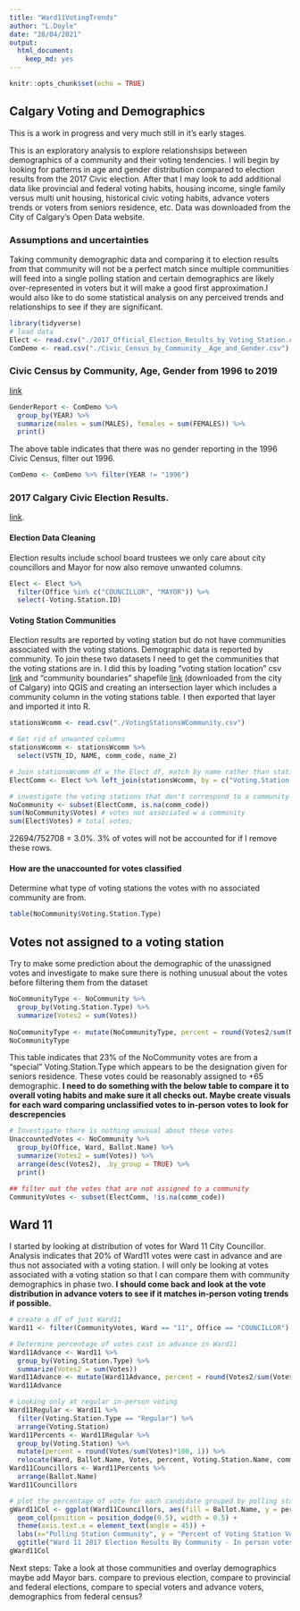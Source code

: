 ```yaml
---
title: "Ward11VotingTrends"
author: "L.Doyle"
date: "28/04/2021"
output: 
  html_document: 
    keep_md: yes
---
```


```r
knitr::opts_chunk$set(echo = TRUE)
```

## Calgary Voting and Demographics  
This is a work in progress and very much still in it's early stages.  

This is an exploratory analysis to explore relationshsips between demographics of a community and their voting tendencies.  I will begin by looking for patterns in age and gender distribution compared to election results from the 2017 Civic election.  After that I may look to add additional data like provincial and federal voting habits, housing income, single family versus multi unit housing, historical civic voting habits, advance voters trends or voters from seniors residence, etc.  Data was downloaded from the City of Calgary's Open Data website. 

### Assumptions and uncertainties
Taking community demographic data and comparing it to election results from that community will not be a perfect match since multiple communities will feed into a single polling station and certain demographics are likely over-represented in voters but it will make a good first approximation.I would also like to do some statistical analysis on any perceived trends and relationships to see if they are significant.

```r
library(tidyverse)
# load data
Elect <- read.csv("./2017_Official_Election_Results_by_Voting_Station.csv")
ComDemo <- read.csv("./Civic_Census_by_Community__Age_and_Gender.csv")
```

### Civic Census by Community, Age, Gender from 1996 to 2019  
[link](https://data.calgary.ca/Demographics/Civic-Census-by-Community-Age-and-Gender/vsk6-ghca)
```r
GenderReport <- ComDemo %>%
  group_by(YEAR) %>%
  summarize(males = sum(MALES), females = sum(FEMALES)) %>%
  print()
```

The above table indicates that there was no gender reporting in the 1996 Civic Census, filter out 1996.

```r
ComDemo <- ComDemo %>% filter(YEAR != "1996")
```

### 2017 Calgary Civic Election Results.  
[link](https://data.calgary.ca/Government/2017-Official-Election-Results-by-Voting-Station/atsy-3a4w).  

#### Election Data Cleaning  
Election results include school board trustees we only care about city councillors and Mayor for now also remove unwanted columns.
```r
Elect <- Elect %>% 
  filter(Office %in% c("COUNCILLOR", "MAYOR")) %>%
  select(-Voting.Station.ID)
```

#### Voting Station Communities  
Election results are reported by voting station but do not have communities associated with the voting stations.  Demographic data is reported by community. To join these two datasets I need to get the communities that the voting stations are in. I did this by loading "voting station location" csv [link](https://data.calgary.ca/Government/Voting-Stations-Effective-October-16-2017-/ps5q-maip) and "community boundaries" shapefile [link](https://data.calgary.ca/Base-Maps/Community-Boundaries/surr-xmvs) (downloaded from the city of Calgary) into QGIS and creating an intersection layer which includes a community column in the voting stations table. I then exported that layer and imported it into R. 
```r
stationsWcomm <- read.csv("./VotingStationsWCommunity.csv")

# Get rid of unwanted columns
stationsWcomm <- stationsWcomm %>%
  select(VSTN_ID, NAME, comm_code, name_2)

# Join stationsWcomm df w the Elect df, match by name rather than stationID as some stations have multiple ID
ElectComm <- Elect %>% left_join(stationsWcomm, by = c("Voting.Station.Name" = "NAME"))

# investigate the voting stations that don't correspond to a community & how many votes are associated w them
NoCommunity <- subset(ElectComm, is.na(comm_code))
sum(NoCommunity$Votes) # votes not associated w a community
sum(Elect$Votes) # total votes;
```
22694/752708  = 3.0%.  3% of votes will not be accounted for if I remove these rows.  

#### How are the unaccounted for votes classified
Determine what type of voting stations the votes with no associated community are from.
```r
table(NoCommunity$Voting.Station.Type)  
```


## Votes not assigned to a voting station  
Try to make some prediction about the demographic of the unassigned votes and investigate to make sure there is nothing unusual about the votes before filtering them from the dataset

```r
NoCommunityType <- NoCommunity %>%
  group_by(Voting.Station.Type) %>%
  summarize(Votes2 = sum(Votes))
            
NoCommunityType <- mutate(NoCommunityType, percent = round(Votes2/sum(NoCommunityType$Votes2)*100, 0))
NoCommunityType
```
This table indicates that 23% of the NoCommunity votes are from a "special" Voting.Station.Type which appears to be the designation given for seniors residence. These votes could be reasonably assigned to +65 demographic.
**I need to do something with the below table to compare it to overall voting habits and make sure it all checks out. Maybe create visuals for each ward comparing unclassified votes to in-person votes to look for descrepencies**
```r
# Investigate there is nothing unusual about these votes
UnaccountedVotes <- NoCommunity %>%
  group_by(Office, Ward, Ballot.Name) %>%
  summarize(Votes2 = sum(Votes)) %>%
  arrange(desc(Votes2), .by_group = TRUE) %>%
  print()

## filter out the votes that are not assigned to a community
CommunityVotes <- subset(ElectComm, !is.na(comm_code))
```
## Ward 11
I started by looking at distribution of votes for Ward 11 City Councillor. Analysis indicates that 20% of Ward11 votes were cast in advance and are thus not associated with a voting station. I will only be looking at votes associated with a voting station so that I can compare them with community demographics in phase two. **I should come back and look at the vote distribution in advance voters to see if it matches in-person voting trends if possible.**
```r
# create a df of just Ward11 
Ward11 <- filter(CommunityVotes, Ward == "11", Office == "COUNCILLOR") 

# Determine percentage of votes cast in advance in Ward11
Ward11Advance <- Ward11 %>%
  group_by(Voting.Station.Type) %>%
  summarize(Votes2 = sum(Votes))
Ward11Advance <- mutate(Ward11Advance, percent = round(Votes2/sum(Votes2)*100,0))
Ward11Advance

# Looking only at regular in-person voting
Ward11Regular <- Ward11 %>%
  filter(Voting.Station.Type == "Regular") %>%
  arrange(Voting.Station)
Ward11Percents <- Ward11Regular %>%
  group_by(Voting.Station) %>%
  mutate(percent = round(Votes/sum(Votes)*100, 1)) %>%
  relocate(Ward, Ballot.Name, Votes, percent, Voting.Station.Name, comm_code, name_2) ## rearranges columns
Ward11Councillors <- Ward11Percents %>%
  arrange(Ballot.Name)
Ward11Councillors

# plot the percentage of vote for each candidate grouped by polling station
gWard11Col <- ggplot(Ward11Councillors, aes(fill = Ballot.Name, y = percent, x = name_2)) +
  geom_col(position = position_dodge(0.5), width = 0.5) +
  theme(axis.text.x = element_text(angle = 45)) +
  labs(x="Polling Station Community", y = "Percent of Voting Station Vote", fill = "Candidate") +
  ggtitle("Ward 11 2017 Election Results By Community - In person votes only")
gWard11Col
```


Next steps: Take a look at those communities and overlay demographics maybe add Mayor bars.
compare to previous election, compare to provincial and federal elections, compare to special voters and advance voters, demographics from federal census?